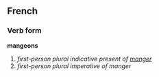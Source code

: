 ==French==
===Verb form===
'''mangeons'''

# ''first-person plural indicative present of [[manger]]''
# ''first-person plural imperative of manger''